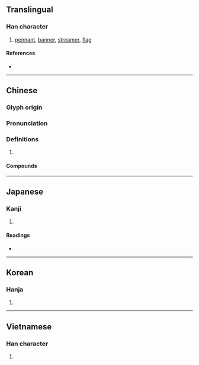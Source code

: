{{character info/new}}
==Translingual==

===Han character===
{{Han char|rn=50|rad=巾|as=12|sn=15|four=42269|canj=LBHDW|ids=⿰巾番}}

# [[pennant]], [[banner]], [[streamer]], [[flag]]

====References====
* {{Han ref|kx=0336.260|dkj=09086|dj=0643.240|hdz=10754.140|uh=5E61|ud=24161|bh=BC6E|bd=48238}}

----

==Chinese==
{{zh-forms}}

===Glyph origin===
{{Han etym}}

===Pronunciation===
{{zh-pron
|m=fān
|c=faan1
|mn=hoân
|mc=y
|oc=y
|cat=
}}

===Definitions===
{{zh-hanzi}}

# {{rfdef|zh}}

====Compounds====
{{zh-der|三幡|中幡會|八幡|幡信|幡兒|幡布|幡幟|幡幡|幡然|幡然悔悟|幡蓋|幢幡|引路幡|打幡|揚幡招魂|揚幡擂鼓|白幡|白虎幡|紙幡兒|素幡|靈頭幡}}

----

==Japanese==

===Kanji===
{{ja-kanji|grade=|rs=巾12}}

# {{defn|lang=ja|sort=巾12}}

====Readings====
* {{ja-readings|on=[[はん]] (han), [[ほん]] (hon)|kun=[[はた]] (hata)}}

----

==Korean==

===Hanja===
{{ko-hanja|hangeul=번|rv=beon|mr=pŏn}}

# {{defn|lang=ko|sort=巾12}}

----

==Vietnamese==

===Han character===
{{vi-readings|rs=巾12|hanviet=phan}}

# {{defn|lang=vi|sort=巾12}}